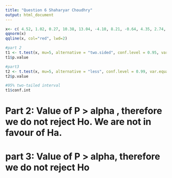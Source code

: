 ---
title: "Question 6 Shaharyar Choudhry"
output: html_document
---

```{r setup}
x<- c( 4.52, 1.02, 0.27, 10.38, 13.04, -4.10, 8.21, -0.64, 4.35, 2.74, 14.00, 16.05, 5.57, 19.23, 7.52, 7.01, -0.63, 2.78, 7.64, 0.10)
qqnorm(x)
qqline(x, col="red", lwd=2)

#part 2
t1 <- t.test(x, mu=5, alternative = "two.sided", conf.level = 0.95, var.equal = FALSE)
t1$p.value

#part3
t2 <- t.test(x, mu=5, alternative = "less", conf.level = 0.99, var.equal = FALSE)
t2$p.value

#95% two-tailed interval
t1$conf.int

```

# Part 2: Value of P > alpha , therefore we do not reject Ho. We are not in favour of Ha.

# part 3: Value of P > alpha, therefore we do not reject Ho

